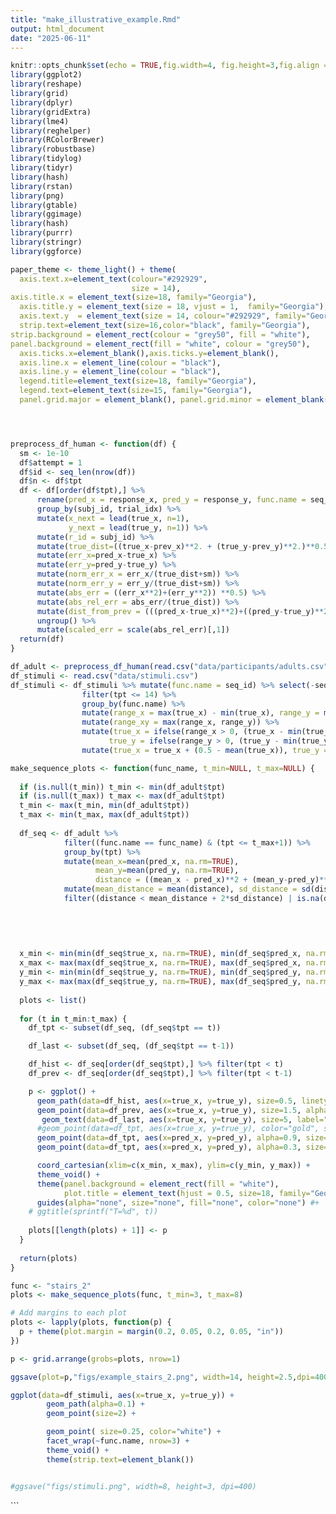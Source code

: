 ```yaml
---
title: "make_illustrative_example.Rmd"
output: html_document
date: "2025-06-11"
---
```



```r
knitr::opts_chunk$set(echo = TRUE,fig.width=4, fig.height=3,fig.align = "center",cache=TRUE)
library(ggplot2)
library(reshape)
library(grid)
library(dplyr)
library(gridExtra)
library(lme4)
library(reghelper)
library(RColorBrewer)
library(robustbase)
library(tidylog)
library(tidyr)
library(hash)
library(rstan)
library(png)
library(gtable)
library(ggimage)
library(hash)
library(purrr)
library(stringr)
library(ggforce)

paper_theme <- theme_light() + theme(
  axis.text.x=element_text(colour="#292929",
                           size = 14), 
axis.title.x = element_text(size=18, family="Georgia"),
  axis.title.y = element_text(size = 18, vjust = 1,  family="Georgia"),
  axis.text.y  = element_text(size = 14, colour="#292929", family="Georgia"),
  strip.text=element_text(size=16,color="black", family="Georgia"),
strip.background = element_rect(colour = "grey50", fill = "white"),
panel.background = element_rect(fill = "white", colour = "grey50"),
  axis.ticks.x=element_blank(),axis.ticks.y=element_blank(),
  axis.line.x = element_line(colour = "black"), 
  axis.line.y = element_line(colour = "black"),
  legend.title=element_text(size=18, family="Georgia"),
  legend.text=element_text(size=15, family="Georgia"),
  panel.grid.major = element_blank(), panel.grid.minor = element_blank())




preprocess_df_human <- function(df) {
  sm <- 1e-10
  df$attempt = 1
  df$id <- seq_len(nrow(df))
  df$n <- df$tpt
  df <- df[order(df$tpt),] %>%
      rename(pred_x = response_x, pred_y = response_y, func.name = seq_id, subj_id = subject_id) %>%
      group_by(subj_id, trial_idx) %>%
      mutate(x_next = lead(true_x, n=1),
             y_next = lead(true_y, n=1)) %>%
      mutate(r_id = subj_id) %>%
      mutate(true_dist=((true_x-prev_x)**2. + (true_y-prev_y)**2.)**0.5) %>%
      mutate(err_x=pred_x-true_x) %>% 
      mutate(err_y=pred_y-true_y) %>%
      mutate(norm_err_x = err_x/(true_dist+sm)) %>%
      mutate(norm_err_y = err_y/(true_dist+sm)) %>%
      mutate(abs_err = ((err_x**2)+(err_y**2)) **0.5) %>%  
      mutate(abs_rel_err = abs_err/(true_dist)) %>%
      mutate(dist_from_prev = (((pred_x-true_x)**2)+((pred_y-true_y)**2)) **0.5) %>%
      ungroup() %>%
      mutate(scaled_err = scale(abs_rel_err)[,1])
  return(df)
}

df_adult <- preprocess_df_human(read.csv("data/participants/adults.csv"))
df_stimuli <- read.csv("data/stimuli.csv")
df_stimuli <- df_stimuli %>% mutate(func.name = seq_id) %>% select(-seq_id) %>%
                filter(tpt <= 14) %>%
                group_by(func.name) %>%
                mutate(range_x = max(true_x) - min(true_x), range_y = max(true_y) - min(true_y)) %>%
                mutate(range_xy = max(range_x, range_y)) %>%
                mutate(true_x = ifelse(range_x > 0, (true_x - min(true_x))/(0.5*range_xy + 0.5*range_x), 0.5),
                      true_y = ifelse(range_y > 0, (true_y - min(true_y))/(0.5*range_xy + 0.5*range_y), 0.5)) %>%
                mutate(true_x = true_x + (0.5 - mean(true_x)), true_y = true_y + (0.5 - mean(true_y))) 

```


```r

make_sequence_plots <- function(func_name, t_min=NULL, t_max=NULL) {
  
  if (is.null(t_min)) t_min <- min(df_adult$tpt)
  if (is.null(t_max)) t_max <- max(df_adult$tpt)
  t_min <- max(t_min, min(df_adult$tpt))
  t_max <- min(t_max, max(df_adult$tpt))
  
  df_seq <- df_adult %>%
            filter((func.name == func_name) & (tpt <= t_max+1)) %>%
            group_by(tpt) %>%
            mutate(mean_x=mean(pred_x, na.rm=TRUE), 
                   mean_y=mean(pred_y, na.rm=TRUE), 
                   distance = ((mean_x - pred_x)**2 + (mean_y-pred_y)**2)**0.5) %>%
            mutate(mean_distance = mean(distance), sd_distance = sd(distance)) %>%
            filter((distance < mean_distance + 2*sd_distance) | is.na(distance))
            
  
  

  
  x_min <- min(min(df_seq$true_x, na.rm=TRUE), min(df_seq$pred_x, na.rm=TRUE))
  x_max <- max(max(df_seq$true_x, na.rm=TRUE), max(df_seq$pred_x, na.rm=TRUE))
  y_min <- min(min(df_seq$true_y, na.rm=TRUE), min(df_seq$pred_y, na.rm=TRUE))
  y_max <- max(max(df_seq$true_y, na.rm=TRUE), max(df_seq$pred_y, na.rm=TRUE))
  
  plots <- list()
  
  for (t in t_min:t_max) {
    df_tpt <- subset(df_seq, (df_seq$tpt == t))

    df_last <- subset(df_seq, (df_seq$tpt == t-1))

    df_hist <- df_seq[order(df_seq$tpt),] %>% filter(tpt < t)
    df_prev <- df_seq[order(df_seq$tpt),] %>% filter(tpt < t-1)

    p <- ggplot() +
      geom_path(data=df_hist, aes(x=true_x, y=true_y), size=0.5, linetype="dotted") +
      geom_point(data=df_prev, aes(x=true_x, y=true_y), size=1.5, alpha=0.1, color="black") +
       geom_text(data=df_last, aes(x=true_x, y=true_y), size=5, label="★") +
      #geom_point(data=df_tpt, aes(x=true_x, y=true_y), color="gold", shape=1, size=4, stroke=1.5) +
      geom_point(data=df_tpt, aes(x=pred_x, y=pred_y), alpha=0.9, size=2,  shape=1, stroke=1, color="#59ab9d") +
      geom_point(data=df_tpt, aes(x=pred_x, y=pred_y), alpha=0.3, size=2, color="#8DD3C7") +

      coord_cartesian(xlim=c(x_min, x_max), ylim=c(y_min, y_max)) +
      theme_void() +
      theme(panel.background = element_rect(fill = "white"),
            plot.title = element_text(hjust = 0.5, size=18, family="Georgia")) +
      guides(alpha="none", size="none", fill="none", color="none") #+
    # ggtitle(sprintf("T=%d", t)) 
    
    plots[[length(plots) + 1]] <- p
  }
  
  return(plots)
}

func <- "stairs_2"
plots <- make_sequence_plots(func, t_min=3, t_max=8)

# Add margins to each plot
plots <- lapply(plots, function(p) {
  p + theme(plot.margin = margin(0.2, 0.05, 0.2, 0.05, "in"))
})

p <- grid.arrange(grobs=plots, nrow=1)

ggsave(plot=p,"figs/example_stairs_2.png", width=14, height=2.5,dpi=400)

```


```r

ggplot(data=df_stimuli, aes(x=true_x, y=true_y)) +
        geom_path(alpha=0.1) +
        geom_point(size=2) +

        geom_point( size=0.25, color="white") +
        facet_wrap(~func.name, nrow=3) +
        theme_void() + 
        theme(strip.text=element_blank())


#ggsave("figs/stimuli.png", width=8, height=3, dpi=400)

```


```